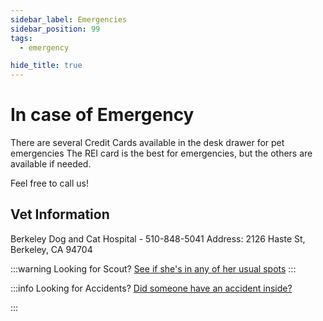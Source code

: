 ```yaml
---
sidebar_label: Emergencies
sidebar_position: 99
tags:
  - emergency

hide_title: true
---
```


# In case of Emergency

There are several Credit Cards available in the desk drawer for pet emergencies <i class="fa-solid fa-cat"></i>
The REI card is the best for emergencies, but the others are available if needed.

Feel free to call us!

## Vet Information

Berkeley Dog and Cat Hospital - 510-848-5041
Address: 2126 Haste St, Berkeley, CA 94704

:::warning Looking for Scout?
[See if she's in any of her usual spots](/docs/pets/scout)
:::

:::info Looking for Accidents?
[Did someone have an accident inside?](/docs/house/accidents)

:::
